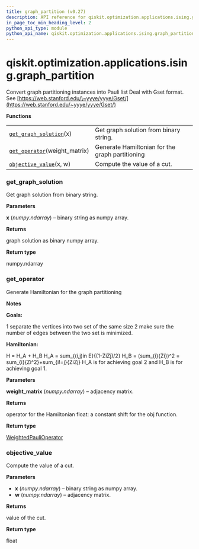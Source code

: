 ```yaml
---
title: graph_partition (v0.27)
description: API reference for qiskit.optimization.applications.ising.graph_partition in qiskit v0.27
in_page_toc_min_heading_level: 2
python_api_type: module
python_api_name: qiskit.optimization.applications.ising.graph_partition
---
```


<span id="module-qiskit.optimization.applications.ising.graph_partition" />

<span id="qiskit-optimization-applications-ising-graph-partition" />

# qiskit.optimization.applications.ising.graph\_partition

Convert graph partitioning instances into Pauli list Deal with Gset format. See [https://web.stanford.edu/\~yyye/yyye/Gset/](https://web.stanford.edu/~yyye/yyye/Gset/)

**Functions**

|                                                                                                                                                                                   |                                                 |
| --------------------------------------------------------------------------------------------------------------------------------------------------------------------------------- | ----------------------------------------------- |
| [`get_graph_solution`](#qiskit.optimization.applications.ising.graph_partition.get_graph_solution "qiskit.optimization.applications.ising.graph_partition.get_graph_solution")(x) | Get graph solution from binary string.          |
| [`get_operator`](#qiskit.optimization.applications.ising.graph_partition.get_operator "qiskit.optimization.applications.ising.graph_partition.get_operator")(weight\_matrix)      | Generate Hamiltonian for the graph partitioning |
| [`objective_value`](#qiskit.optimization.applications.ising.graph_partition.objective_value "qiskit.optimization.applications.ising.graph_partition.objective_value")(x, w)       | Compute the value of a cut.                     |

### get\_graph\_solution

<Function id="qiskit.optimization.applications.ising.graph_partition.get_graph_solution" github="https://github.com/qiskit-community/qiskit-aqua/tree/stable/0.9/qiskit/optimization/applications/ising/graph_partition.py" signature="get_graph_solution(x)">
  Get graph solution from binary string.

  **Parameters**

  **x** (*numpy.ndarray*) – binary string as numpy array.

  **Returns**

  graph solution as binary numpy array.

  **Return type**

  numpy.ndarray
</Function>

### get\_operator

<Function id="qiskit.optimization.applications.ising.graph_partition.get_operator" github="https://github.com/qiskit-community/qiskit-aqua/tree/stable/0.9/qiskit/optimization/applications/ising/graph_partition.py" signature="get_operator(weight_matrix)">
  Generate Hamiltonian for the graph partitioning

  **Notes**

  **Goals:**

  1 separate the vertices into two set of the same size 2 make sure the number of edges between the two set is minimized.

  **Hamiltonian:**

  H = H\_A + H\_B H\_A = sum\_\{(i,j)in E}\{(1-ZiZj)/2} H\_B = (sum\_\{i}\{Zi})^2 = sum\_\{i}\{Zi^2}+sum\_\{i!=j}\{ZiZj} H\_A is for achieving goal 2 and H\_B is for achieving goal 1.

  **Parameters**

  **weight\_matrix** (*numpy.ndarray*) – adjacency matrix.

  **Returns**

  operator for the Hamiltonian float: a constant shift for the obj function.

  **Return type**

  [WeightedPauliOperator](qiskit.aqua.operators.legacy.WeightedPauliOperator "qiskit.aqua.operators.legacy.WeightedPauliOperator")
</Function>

### objective\_value

<Function id="qiskit.optimization.applications.ising.graph_partition.objective_value" github="https://github.com/qiskit-community/qiskit-aqua/tree/stable/0.9/qiskit/optimization/applications/ising/graph_partition.py" signature="objective_value(x, w)">
  Compute the value of a cut.

  **Parameters**

  *   **x** (*numpy.ndarray*) – binary string as numpy array.
  *   **w** (*numpy.ndarray*) – adjacency matrix.

  **Returns**

  value of the cut.

  **Return type**

  float
</Function>

